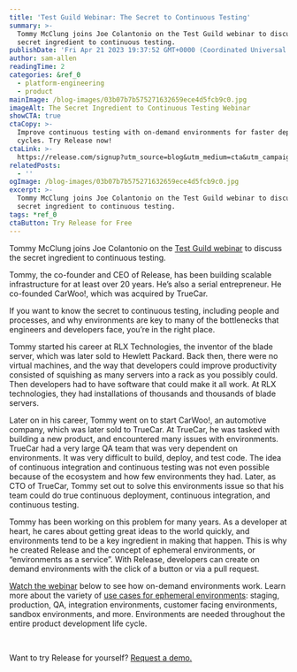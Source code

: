 ```yaml
---
title: 'Test Guild Webinar: The Secret to Continuous Testing'
summary: >-
  Tommy McClung joins Joe Colantonio on the Test Guild webinar to discuss the
  secret ingredient to continuous testing.
publishDate: 'Fri Apr 21 2023 19:37:52 GMT+0000 (Coordinated Universal Time)'
author: sam-allen
readingTime: 2
categories: &ref_0
  - platform-engineering
  - product
mainImage: /blog-images/03b07b7b575271632659ece4d5fcb9c0.jpg
imageAlt: The Secret Ingredient to Continuous Testing Webinar
showCTA: true
ctaCopy: >-
  Improve continuous testing with on-demand environments for faster deployment
  cycles. Try Release now!
ctaLink: >-
  https://release.com/signup?utm_source=blog&utm_medium=cta&utm_campaign=blog-cta&utm_content=test-guild-webinar-the-secret-to-continuous-testing
relatedPosts:
  - ''
ogImage: /blog-images/03b07b7b575271632659ece4d5fcb9c0.jpg
excerpt: >-
  Tommy McClung joins Joe Colantonio on the Test Guild webinar to discuss the
  secret ingredient to continuous testing.
tags: *ref_0
ctaButton: Try Release for Free
---
```


Tommy McClung joins Joe Colantonio on the [Test Guild webinar](https://vimeo.com/680498142/7cea1c8bf0) to discuss the secret ingredient to continuous testing.

Tommy, the co-founder and CEO of Release, has been building scalable infrastructure for at least over 20 years. He’s also a serial entrepreneur. He co-founded CarWoo!, which was acquired by TrueCar.

If you want to know the secret to continuous testing, including people and processes, and why environments are key to many of the bottlenecks that engineers and developers face, you’re in the right place.

Tommy started his career at RLX Technologies, the inventor of the blade server, which was later sold to Hewlett Packard. Back then, there were no virtual machines, and the way that developers could improve productivity consisted of squishing as many servers into a rack as you possibly could. Then developers had to have software that could make it all work. At RLX technologies, they had installations of thousands and thousands of blade servers.

Later on in his career, Tommy went on to start CarWoo!, an automotive company, which was later sold to TrueCar. At TrueCar, he was tasked with building a new product, and encountered many issues with environments. TrueCar had a very large QA team that was very dependent on environments. It was very difficult to build, deploy, and test code. The idea of continuous integration and continuous testing was not even possible because of the ecosystem and how few environments they had. Later, as CTO of TrueCar, Tommy set out to solve this environments issue so that his team could do true continuous deployment, continuous integration, and continuous testing. 

Tommy has been working on this problem for many years. As a developer at heart, he cares about getting great ideas to the world quickly, and environments tend to be a key ingredient in making that happen. This is why he created Release and the concept of ephemeral environments, or “environments as a service”. With Release, developers can create on demand environments with the click of a button or via a pull request.

[Watch the webinar](https://vimeo.com/680498142/7cea1c8bf0) below to see how on-demand environments work. Learn more about the variety of [use cases for ephemeral environments](https://release.com/use-cases): staging, production, QA, integration environments, customer facing environments, sandbox environments, and more. Environments are needed throughout the entire product development life cycle.

‍

Want to try Release for yourself? [Request a demo.](https://release.com/)
